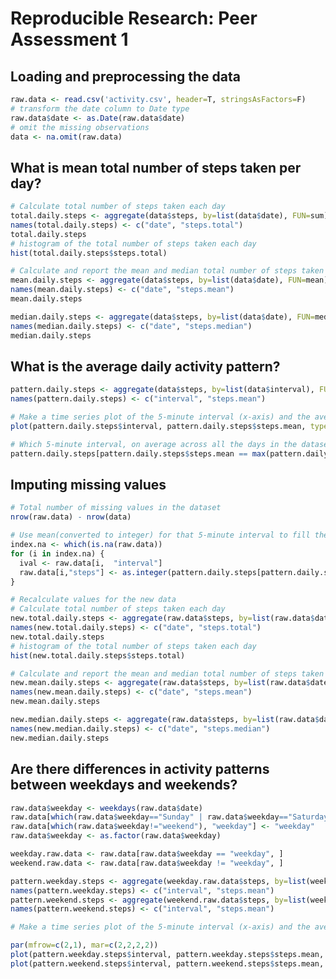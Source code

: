 # Reproducible Research: Peer Assessment 1

## Loading and preprocessing the data
```r
raw.data <- read.csv('activity.csv', header=T, stringsAsFactors=F)
# transform the date column to Date type
raw.data$date <- as.Date(raw.data$date)
# omit the missing observations
data <- na.omit(raw.data)
```


## What is mean total number of steps taken per day?
```r
# Calculate total number of steps taken each day
total.daily.steps <- aggregate(data$steps, by=list(data$date), FUN=sum)
names(total.daily.steps) <- c("date", "steps.total")
total.daily.steps
# histogram of the total number of steps taken each day
hist(total.daily.steps$steps.total)

# Calculate and report the mean and median total number of steps taken per day
mean.daily.steps <- aggregate(data$steps, by=list(data$date), FUN=mean)
names(mean.daily.steps) <- c("date", "steps.mean")
mean.daily.steps

median.daily.steps <- aggregate(data$steps, by=list(data$date), FUN=median)
names(median.daily.steps) <- c("date", "steps.median")
median.daily.steps
```


## What is the average daily activity pattern?
```r
pattern.daily.steps <- aggregate(data$steps, by=list(data$interval), FUN=mean)
names(pattern.daily.steps) <- c("interval", "steps.mean")

# Make a time series plot of the 5-minute interval (x-axis) and the average number of steps taken, averaged across all days (y-axis)
plot(pattern.daily.steps$interval, pattern.daily.steps$steps.mean, type="l")

# Which 5-minute interval, on average across all the days in the dataset, contains the maximum number of steps?
pattern.daily.steps[pattern.daily.steps$steps.mean == max(pattern.daily.steps$steps.mean), "interval"]
```


## Imputing missing values
```r
# Total number of missing values in the dataset 
nrow(raw.data) - nrow(data)

# Use mean(converted to integer) for that 5-minute interval to fill the missing data
index.na <- which(is.na(raw.data))
for (i in index.na) {
  ival <- raw.data[i,  "interval"]
  raw.data[i,"steps"] <- as.integer(pattern.daily.steps[pattern.daily.steps$interval==ival, "steps.mean"])
}

# Recalculate values for the new data
# Calculate total number of steps taken each day
new.total.daily.steps <- aggregate(raw.data$steps, by=list(raw.data$date), FUN=sum)
names(new.total.daily.steps) <- c("date", "steps.total")
new.total.daily.steps
# histogram of the total number of steps taken each day
hist(new.total.daily.steps$steps.total)

# Calculate and report the mean and median total number of steps taken per day
new.mean.daily.steps <- aggregate(raw.data$steps, by=list(raw.data$date), FUN=mean)
names(new.mean.daily.steps) <- c("date", "steps.mean")
new.mean.daily.steps

new.median.daily.steps <- aggregate(raw.data$steps, by=list(raw.data$date), FUN=median)
names(new.median.daily.steps) <- c("date", "steps.median")
new.median.daily.steps
```


## Are there differences in activity patterns between weekdays and weekends?
```r
raw.data$weekday <- weekdays(raw.data$date)
raw.data[which(raw.data$weekday=="Sunday" | raw.data$weekday=="Saturday"), "weekday"] <- "weekend"
raw.data[which(raw.data$weekday!="weekend"), "weekday"] <- "weekday"
raw.data$weekday <- as.factor(raw.data$weekday)

weekday.raw.data <- raw.data[raw.data$weekday == "weekday", ]
weekend.raw.data <- raw.data[raw.data$weekday != "weekday", ]

pattern.weekday.steps <- aggregate(weekday.raw.data$steps, by=list(weekday.raw.data$interval), FUN=mean)
names(pattern.weekday.steps) <- c("interval", "steps.mean")
pattern.weekend.steps <- aggregate(weekend.raw.data$steps, by=list(weekend.raw.data$interval), FUN=mean)
names(pattern.weekend.steps) <- c("interval", "steps.mean")

# Make a time series plot of the 5-minute interval (x-axis) and the average number of steps taken, averaged across all days (y-axis) for both weekday & weekend

par(mfrow=c(2,1), mar=c(2,2,2,2))
plot(pattern.weekday.steps$interval, pattern.weekday.steps$steps.mean, type="l", main="weekday")
plot(pattern.weekend.steps$interval, pattern.weekend.steps$steps.mean, type="l", main="weekend")
```
